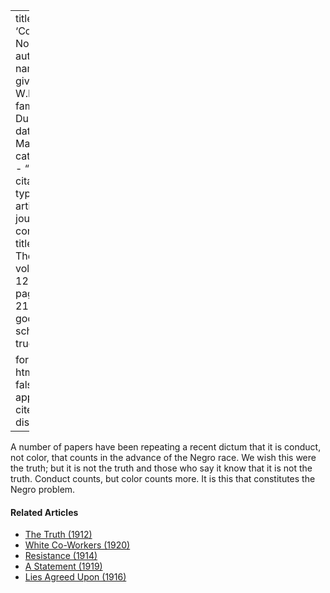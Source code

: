 
---
title: 'Conduct, Not Color'
author:
  - name:
      given: W.E.B.
      family: Du Bois
date: Mar. 1916
categories: 
  - ""
citation: 
  type: article-journal
  container-title: The Crisis
  volume: 12
  issue: 5
  page: 217-218
google-scholar: true

format:
  html:
    toc: false
    appendix-cite-as: display
---


A number of papers have been repeating a recent dictum that it is conduct, not color, that counts in the advance  of the Negro race. We wish this were the truth; but it is not the truth and those who say it know that it is not the truth. Conduct counts, but color counts more. It is this that constitutes the Negro problem.

<!-- Similar articles start here -->
<div  class="clear-wrap"></div>

#### Related Articles

* [The Truth (1912)](/Volumes/05/02/truth.html)
* [White Co-Workers (1920)](/Volumes/20/01/white_coworkers.html)
* [Resistance (1914)](/Volumes/07/04/resistance.html)
* [A Statement (1919)](/Volumes/19/01/statement.html)
* [Lies Agreed Upon (1916)](/Volumes/11/04/lies_agreed_upon.html)

<!-- Similar articles end here -->